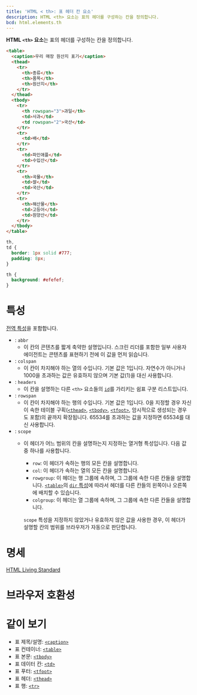 ```yaml
---
title: 'HTML < th>: 표 헤더 칸 요소'
description: HTML <th> 요소는 표의 헤더를 구성하는 칸을 정의합니다.
bcd: html.elements.th
---
```


**HTML `<th>` 요소**는 표의 헤더를 구성하는 칸을 정의합니다.

<HTMLDemo height={180}>

```html
<table>
  <caption>우리 매장 원산지 표기</caption>
  <thead>
    <tr>
      <th>종류</th>
      <th>품목</th>
      <th>원산지</th>
    </tr>
  </thead>
  <tbody>
    <tr>
      <th rowspan="3">과일</th>
      <td>사과</td>
      <td rowspan="2">국산</td>
    </tr>
    <tr>
      <td>배</td>
    </tr>
    <tr>
      <td>파인애플</td>
      <td>수입산</td>
    </tr>
    <tr>
      <th>곡물</th>
      <td>쌀</td>
      <td>국산</td>
    </tr>
    <tr>
      <th>해산물</th>
      <td>고등어</td>
      <td>원양산</td>
    </tr>
  </tbody>
</table>
```

```css
th,
td {
  border: 1px solid #777;
  padding: 8px;
}

th {
  background: #efefef;
}
```

</HTMLDemo>

# 특성

[전역 특성](/docs/Web/HTML/Global_attributes)을 포함합니다.

- : `abbr`
  - 이 칸의 콘텐츠를 짧게 축약한 설명입니다. 스크린 리더를 포함한 일부 사용자 에이전트는 콘텐츠를 표현하기 전에 이 값을 먼저 읽습니다.
- : `colspan`
  - 이 칸이 차지해야 하는 열의 수입니다. 기본 값은 1입니다. 자연수가 아니거나 1000을 초과하는 값은 유효하지 않으며 기본 값(1)을 대신 사용합니다.
- : `headers`
  - 이 칸을 설명하는 다른 `<th>` 요소들의 [`id`](../Global_attributes#term-id)를 가리키는 쉼표 구분 리스트입니다.
- : `rowspan`
  - 이 칸이 차지해야 하는 행의 수입니다. 기본 값은 1입니다. 0을 지정할 경우 자신이 속한 테이블 구획([`<thead>`](./thead), [`<tbody>`](./tbody), [`<tfoot>`](./tfoot), 암시적으로 생성되는 경우도 포함)의 끝까지 확장됩니다. 65534를 초과하는 값을 지정하면 65534를 대신 사용합니다.
- : `scope`
  - 이 헤더가 어느 범위의 칸을 설명하는지 지정하는 열거형 특성입니다. 다음 값 중 하나를 사용합니다.
    - `row`: 이 헤더가 속하는 행의 모든 칸을 설명합니다.
    - `col`: 이 헤더가 속하는 열의 모든 칸을 설명합니다.
    - `rowgroup`: 이 헤더는 행 그룹에 속하며, 그 그룹에 속한 다른 칸들을 설명합니다. [`<table>`](./table)의 [`dir` 특성](../Global_attributes#term-dir)에 따라서 헤더를 다른 칸들의 왼쪽이나 오른쪽에 배치할 수 있습니다.
    - `colgroup`: 이 헤더는 열 그룹에 속하며, 그 그룹에 속한 다른 칸들을 설명합니다.
    
    `scope` 특성을 지정하지 않았거나 유효하지 않은 값을 사용한 경우, 이 헤더가 설명할 칸의 범위를 브라우저가 자동으로 판단합니다.

# 명세

[HTML Living Standard](https://html.spec.whatwg.org/multipage/tables.html#the-th-element)

# 브라우저 호환성

<BrowserCompat data={props.bcd} />

# 같이 보기

- 표 제목/설명: [`<caption>`](./caption)
- 표 컨테이너: [`<table>`](./table)
- 표 본문: [`<tbody>`](./tbody)
- 표 데이터 칸: [`<td>`](./td)
- 표 푸터: [`<tfoot>`](./tfoot)
- 표 헤더: [`<thead>`](./thead)
- 표 행: [`<tr>`](./tr)
